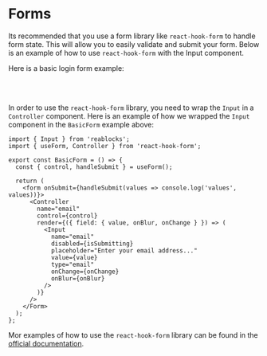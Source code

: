 
<Meta title="Recipes/Form" />

# Forms
Its recommended that you use a form library like `react-hook-form` to handle form state.
This will allow you to easily validate and submit your form. Below is an example
of how to use `react-hook-form` with the Input component.

Here is a basic login form example:

<br />
<BasicForm />
<br />

In order to use the `react-hook-form` library, you need to wrap the `Input` in a
`Controller` component. Here is an example of how we wrapped the `Input` component
in the `BasicForm` example above:

```tsx
import { Input } from 'reablocks';
import { useForm, Controller } from 'react-hook-form';

export const BasicForm = () => {
  const { control, handleSubmit } = useForm();

  return (
    <form onSubmit={handleSubmit(values => console.log('values', values))}>
      <Controller
        name="email"
        control={control}
        render={({ field: { value, onBlur, onChange } }) => (
          <Input
            name="email"
            disabled={isSubmitting}
            placeholder="Enter your email address..."
            value={value}
            type="email"
            onChange={onChange}
            onBlur={onBlur}
          />
        )}
      />
    </Form>
  );
};
```

Mor examples of how to use the `react-hook-form` library can be found in the [official documentation](https://react-hook-form.com/).
